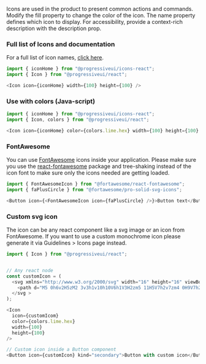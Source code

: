 Icons are used in the product to present common actions and commands. Modify the fill property to change the color of the icon. The name property defines which icon to display. For accessibility, provide a context-rich description with the description prop.

### Full list of Icons and documentation

For a full list of icon names, [click here](http://cdn.wfp.org/guides/ui/v1.2.0/docs/?selectedKind=%20Documentation&selectedStory=Icons).

```js
import { iconHome } from "@progressiveui/icons-react";
import { Icon } from "@progressiveui/react";
```

```js
<Icon icon={iconHome} width={100} height={100} />
```

### Use with colors (Java-script)

```js
import { iconHome } from "@progressiveui/icons-react";
import { Icon, colors } from "@progressiveui/react";
```

```js
<Icon icon={iconHome} color={colors.lime.hex} width={100} height={100} />
```

### FontAwesome

You can use [FontAwesome](https://fontawesome.com) icons inside your application. Please make sure you use the [react-fontawesome](https://github.com/FortAwesome/react-fontawesome) package and tree-shaking instead of the icon font to make sure only the icons needed are getting loaded.

```js
import { FontAwesomeIcon } from "@fortawesome/react-fontawesome";
import { faPlusCircle } from "@fortawesome/pro-solid-svg-icons";
```

```js
<Button icon={<FontAwesomeIcon icon={faPlusCircle} />}>Button text</Button>
```

### Custom svg icon

The icon can be any react component like a svg image or an icon from FontAwesome.
If you want to use a custom monochrome icon please generate it via Guidelines > Icons page instead.

```js
import { Icon } from "@progressiveui/react";
```

```js

// Any react node
const customIcon = (
  <svg xmlns="http://www.w3.org/2000/svg" width="16" height="16" viewBox="0 0 16 16">
    <path d="M5 0h6v2H5zM2 3v3h1v10h10V6h1V3H2zm5 11H5V7h2v7zm4 0H9V7h2v7z" />
  </svg >
);

<Icon
  icon={customIcom}
  color={colors.lime.hex}
  width={100}
  height={100}
/>

// Custom icon inside a Button component
<Button icon={customIcon} kind="secondary">Button with custom icon</Button>

```
